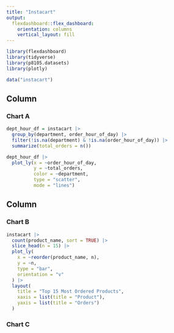 ```yaml
---
title: "Instacart"
output: 
  flexdashboard::flex_dashboard:
    orientation: columns
    vertical_layout: fill
---
```


```r
library(flexdashboard)
library(tidyverse)
library(p8105.datasets)
library(plotly)

data("instacart")
```

Column {data-width=650}
-----------------------------------------------------------------------

### Chart A

```r
dept_hour_df = instacart |> 
  group_by(department, order_hour_of_day) |> 
  filter(!is.na(department) & !is.na(order_hour_of_day)) |> 
  summarize(total_orders = n())

dept_hour_df |> 
  plot_ly(x = ~order_hour_of_day, 
          y = ~total_orders, 
          color = ~department,
          type = "scatter",
          mode = "lines")
```

Column {data-width=350}
-----------------------------------------------------------------------

### Chart B

```r
instacart |>
  count(product_name, sort = TRUE) |>
  slice_head(n = 15) |>
  plot_ly(
    x = ~reorder(product_name, n),
    y = ~n,
    type = "bar",
    orientation = "v"
  ) |>
  layout(
    title = "Top 15 Most Ordered Products",
    xaxis = list(title = "Product"),
    yaxis = list(title = "Orders")
  )
```

### Chart C

```r

```

